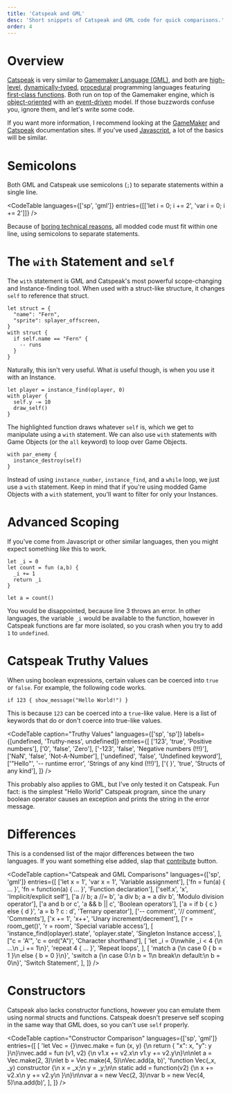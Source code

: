 ```yaml
---
title: 'Catspeak and GML'
desc: 'Short snippets of Catspeak and GML code for quick comparisons.'
order: 4
---
```



# Overview

[Catspeak](https://www.katsaii.com/catspeak-lang/3.1.2/lan-overview.html) is very similar to [Gamemaker Language (GML)](https://manual.gamemaker.io/lts/en/GameMaker_Language/GML_Overview/GML_Overview.htm), and both are [high-level](https://en.wikipedia.org/wiki/High-level_programming_language), [dynamically-typed](https://en.wikipedia.org/wiki/Type_system#DYNAMIC), [procedural](https://en.wikipedia.org/wiki/Procedural_programming) programming languages featuring [first-class functions](https://en.wikipedia.org/wiki/First-class_function). Both run on top of the Gamemaker engine, which is [object-oriented](https://en.wikipedia.org/wiki/Object-oriented_programming) with an [event-driven](https://en.wikipedia.org/wiki/Event-driven_programming) model. If those buzzwords confuse you, ignore them, and let's write some code.

If you want more information, I recommend looking at the [GameMaker](https://manual.gamemaker.io/lts/en/GameMaker_Language/GML_Overview/GML_Overview.htm) and [Catspeak](https://www.katsaii.com/catspeak-lang/3.1.2/lan-overview.html) documentation sites. If you've used [Javascript](https://en.wikipedia.org/wiki/JavaScript), a lot of the basics will be similar.

# Semicolons

Both GML and Catspeak use semicolons (`;`) to separate statements within a single line.

<CodeTable
  languages={['sp', 'gml']}
  entries={[['let i = 0; i += 2', 'var i = 0; i += 2']]}
/>

Because of [boring technical reasons](/rm-docs/rmml/design#coding-in-one-line), all modded code must fit within one line, using semicolons to separate statements.

# The `with` Statement and `self`

The `with` statement is GML and Catspeak's most powerful scope-changing and Instance-finding tool. When used with a struct-like structure, it changes `self` to reference that struct.

```sp
let struct = {
  "name": "Fern",
  "sprite": splayer_offscreen,
}
with struct {
  if self.name == "Fern" {
    -- runs
  }
}
```

Naturally, this isn't very useful. What _is_ useful though, is when you use it with an Instance.

```sp {4}
let player = instance_find(oplayer, 0)
with player {
  self.y -= 10
  draw_self()
}
```

The highlighted function draws whatever `self` is, which we get to manipulate using a `with` statement. We can also use `with` statements with Game Objects (or the `all` keyword) to loop over Game Objects.

```sp
with par_enemy {
  instance_destroy(self)
}
```

Instead of using `instance_number`, `instance_find`, and a `while` loop, we just use a `with` statement. Keep in mind that if you're using modded Game Objects with a `with` statement, you'll want to filter for only your Instances.

# Advanced Scoping

If you've come from Javascript or other similar languages, then you might expect something like this to work.

```sp {3}
let _i = 0
let count = fun (a,b) {
  _i += 1
  return _i
}

let a = count()
```

You would be disappointed, because line 3 throws an error. In other languages, the variable `_i` would be available to the function, however in Catspeak functions are far more isolated, so you crash when you try to add `1` to `undefined`.

# Catspeak Truthy Values

When using boolean expressions, certain values can be coerced into `true` or `false`. For example, the following code works.

```sp
if 123 { show_message("Hello World!") }
```

This is because `123` can be coerced into a `true`-like value. Here is a list of keywords that do or don't coerce into true-like values.

<CodeTable
  caption="Truthy Values"
  languages={['sp', 'sp']}
  labels={[undefined, 'Truthy-ness', undefined]}
  entries={[
    ['123', 'true', 'Positive numbers'],
    ['0', 'false', 'Zero'],
    ['-123', 'false', 'Negative numbers (!!!)'],
    ['NaN', 'false', 'Not-A-Number'],
    ['undefined', 'false', 'Undefined keyword'],
    ['"Hello"', '-- runtime error', 'Strings of any kind (!!!)'],
    ['{ }', 'true', 'Structs of any kind'],
  ]}
/>

This probably also applies to GML, but I've only tested it on Catspeak. Fun fact: <CodeFix lang="sp" code='!"Hello World"' inline/> is the simplest "Hello World" Catspeak program, since the unary boolean operator causes an exception and prints the string in the error message.

# Differences

This is a condensed list of the major differences between the two languages. If you want something else added, slap that [contribute](/rm-docs/intro/docs#contribute) button.

<CodeTable
  caption="Catspeak and GML Comparisons"
  languages={['sp', 'gml']}
  entries={[
    ['let x = 1', 'var x = 1', 'Variable assignment'],
    ['fn = fun(a) { ... }', 'fn = function(a) { ... }', 'Function declaration'],
    ['self.x', 'x', 'Implicit/explicit self'],
    ['a // b; a //= b', 'a div b; a = a div b', 'Modulo division operator'],
    ['a and b or c', 'a && b || c', 'Boolean operators'],
    ['a = if b { c } else { d }', 'a = b ? c : d', 'Ternary operator'],
    ['-- comment', '// comment', 'Comments'],
    ['x += 1', 'x++', 'Unary increment/decrement'],
    ['r = room_get()', 'r = room', 'Special variable access'],
    [
      'instance_find(oplayer).state',
      'oplayer.state',
      'Singleton Instance access',
    ],
    ["c = 'A'", 'c = ord("A")', 'Character shorthand'],
    [
      'let _i = 0\nwhile _i < 4 {\n  ...\n  _i += 1\n}',
      'repeat 4 { ... }',
      'Repeat loops',
    ],
    [
      'match a {\n  case 0 { b = 1 }\n  else { b = 0 }\n}',
      'switch a {\n  case 0:\n    b = 1\n    break\n  default:\n    b = 0\n}',
      'Switch Statement',
    ],
  ]}
/>

# Constructors

Catspeak also lacks constructor functions, however you can emulate them using normal structs and functions. Catspeak doesn't preserve self scoping in the same way that GML does, so you can't use `self` properly.

<CodeTable
  caption="Constructor Comparison"
  languages={['sp', 'gml']}
  entries={[
    [
      'let Vec = {}\nvec.make = fun (x, y) {\n  return { "x": x, "y": y }\n}\nvec.add = fun (v1, v2) {\n  v1.x += v2.x\n  v1.y += v2.y\n}\n\nlet a = Vec.make(2, 3)\nlet b = Vec.make(4, 5)\nVec.add(a, b)',
      'function Vec(_x, _y) constructor {\n  x = _x;\n  y = _y;\n\n  static add = function(v2) {\n    x += v2.x\n    y += v2.y\n  }\n}\n\nvar a = new Vec(2, 3)\nvar b = new Vec(4, 5)\na.add(b)',
    ],
  ]}
/>
